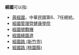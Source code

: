 '''經國'''可以指:
*[[蔣經國|蔣經國]]，中華民國第6、7任總統。
*[[經國管理暨健康學院|經國管理暨健康學院]]
*[[經國號戰機|經國號戰機]]
*[[經國綠園道|經國綠園道]]
*[[經國路_(新竹市)|經國路 (新竹市)]]
*[[經國路_(桃園縣)|經國路 (桃園縣)]]
{{disambig|Cat=二字亞洲相關消歧義}}